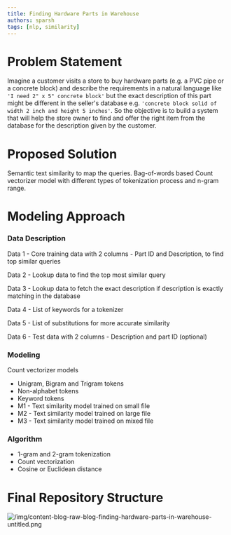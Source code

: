 ```yaml
---
title: Finding Hardware Parts in Warehouse
authors: sparsh
tags: [nlp, similarity]
---
```


# Problem Statement

Imagine a customer visits a store to buy hardware parts (e.g. a PVC  pipe or a concrete block) and describe the requirements in a natural language like `'I need 2" x 5" concrete block'` but the exact description of this part might be different in the seller's database e.g. `'concrete block solid of width 2 inch and height 5 inches'`. So the objective is to build a system that will help the store owner to find and offer the right item from the database for the description given by the customer. 

# Proposed Solution

Semantic text similarity to map the queries. Bag-of-words based Count vectorizer model with different types of tokenization process and n-gram range. 

# Modeling Approach

### Data Description

Data 1 - Core training data with 2 columns - Part ID and Description, to find top similar queries

Data 2 - Lookup data to find the top most similar query

Data 3 - Lookup data to fetch the exact description if description is exactly matching in the database

Data 4 - List of keywords for a tokenizer

Data 5 - List of substitutions for more accurate similarity

Data 6 - Test data with 2 columns - Description and part ID (optional)

### Modeling

Count vectorizer models

- Unigram, Bigram and Trigram tokens
- Non-alphabet tokens
- Keyword tokens
- M1 - Text similarity model trained on small file
- M2 - Text similarity model trained on large file
- M3 - Text similarity model trained on mixed file

### Algorithm

- 1-gram and 2-gram tokenization
- Count vectorization
- Cosine or Euclidean distance

# Final Repository Structure

![/img/content-blog-raw-blog-finding-hardware-parts-in-warehouse-untitled.png](/img/content-blog-raw-blog-finding-hardware-parts-in-warehouse-untitled.png)
